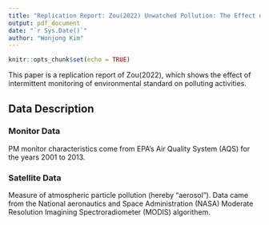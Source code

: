 ```yaml
---
title: "Replication Report: Zou(2022) Unwatched Pollution: The Effect of Intermittent Monitoring on Air Quality, AER"
output: pdf_document
date: "`r Sys.Date()`"
author: "Wonjong Kim"
---
```


```r
knitr::opts_chunk$set(echo = TRUE)
```

This paper is a replication report of Zou(2022), which shows the effect of intermittent monitoring of environmental standard on polluting activities.

## Data Description
### Monitor Data
PM monitor characteristics come from EPA's Air Quality System (AQS) for the years 2001 to 2013.

### Satellite Data
Measure of atmospheric particle pollution (hereby "aerosol"). Data came from the National aeronautics and Space Administration (NASA) Moderate Resolution Imagining Spectroradiometer (MODIS) algorithem.
